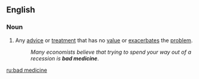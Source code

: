 ==English==

===Noun===
{{en-noun|head=[[bad]] [[medicine]]|-}}

# {{context|figuratively|lang=en}} Any [[advice]] or [[treatment]] that has no [[value]] or [[exacerbates]] the [[problem]].
#: ''Many economists believe that trying to spend your way out of a recession is '''bad medicine'''''.

[[ru:bad medicine]]